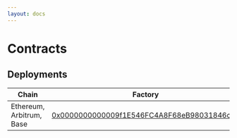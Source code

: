```yaml
---
layout: docs
---
```

# Contracts

## Deployments

Chain           | Factory                                 | Implementation                          | Commit
----------------|-----------------------------------------|-----------------------------------------|------------------------------------------
Ethereum, Arbitrum, Base | [0x0000000000009f1E546FC4A8F68eB98031846cb8](https://etherscan.io/address/0x0000000000009f1E546FC4A8F68eB98031846cb8#code) | [0x0000000000002259DC557B2D35A3Bbbf3A70eB75](https://etherscan.io/address/0x0000000000002259DC557B2D35A3Bbbf3A70eB75#code) | [ffe035982fc03887895bafde845ad17490063cdc](https://github.com/NaniDAO/Account/commit/ffe035982fc03887895bafde845ad17490063cdc)
